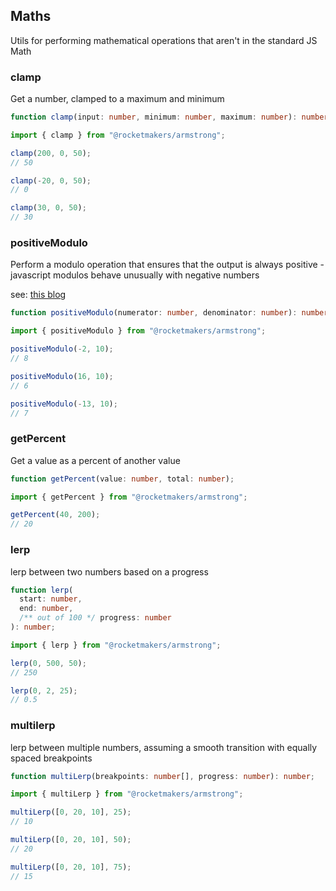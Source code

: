 
<Meta title="Utilities/Maths" />

## Maths

Utils for performing mathematical operations that aren't in the standard JS Math

### clamp

Get a number, clamped to a maximum and minimum

```ts
function clamp(input: number, minimum: number, maximum: number): number;
```

```ts
import { clamp } from "@rocketmakers/armstrong";

clamp(200, 0, 50);
// 50

clamp(-20, 0, 50);
// 0

clamp(30, 0, 50);
// 30
```

### positiveModulo

Perform a modulo operation that ensures that the output is always positive - javascript modulos behave unusually with negative numbers

see: [this blog](https://web.archive.org/web/20090717035140if_/javascript.about.com/od/problemsolving/a/modulobug.htm)

```ts
function positiveModulo(numerator: number, denominator: number): number;
```

```ts
import { positiveModulo } from "@rocketmakers/armstrong";

positiveModulo(-2, 10);
// 8

positiveModulo(16, 10);
// 6

positiveModulo(-13, 10);
// 7
```

### getPercent

Get a value as a percent of another value

```ts
function getPercent(value: number, total: number);
```

```ts
import { getPercent } from "@rocketmakers/armstrong";

getPercent(40, 200);
// 20
```

### lerp

lerp between two numbers based on a progress

```ts
function lerp(
  start: number,
  end: number,
  /** out of 100 */ progress: number
): number;
```

```ts
import { lerp } from "@rocketmakers/armstrong";

lerp(0, 500, 50);
// 250

lerp(0, 2, 25);
// 0.5
```

### multilerp

lerp between multiple numbers, assuming a smooth transition with equally spaced breakpoints

```ts
function multiLerp(breakpoints: number[], progress: number): number;
```

```ts
import { multiLerp } from "@rocketmakers/armstrong";

multiLerp([0, 20, 10], 25);
// 10

multiLerp([0, 20, 10], 50);
// 20

multiLerp([0, 20, 10], 75);
// 15
```
